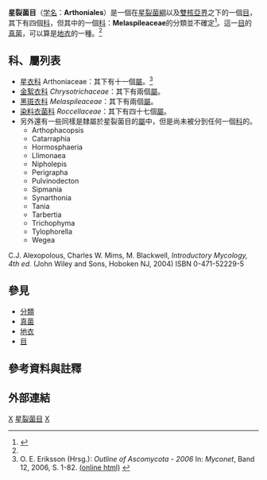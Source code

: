 {{Automatic taxobox
| taxon = Arthoniales
| image = Cryptothecia.jpg
| image_caption = [[Cryptothecia_rubrocincta|Cryptothecia rubrocincta]]
| authority = Henssen ex D. Hawksw. & O.E. Erikss. (1986)<ref name="Categoryofit">{{Cite web |url=http://taibnet.sinica.edu.tw/ajaxtree/allkingdom.php |title=存档副本 |accessdate=2011-06-25 |archive-date=2012-01-09 |archive-url=https://web.archive.org/web/20120109192415/http://taibnet.sinica.edu.tw/ajaxtree/allkingdom.php |dead-url=yes }}</ref>
| subdivision_ranks = [[科_(生物)|科]]
| subdivision=[[星衣科|星衣科]] Arthoniaceae<ref name="Arthoniaceae">{{Cite web |url=http://www.iciba.com/Arthoniaceae/ |title=存档副本 |access-date=2011-06-25 |archive-date=2016-03-06 |archive-url=https://web.archive.org/web/20160306102205/http://www.iciba.com/Arthoniaceae/ |dead-url=no }}</ref><br>
[[金絮衣科|金絮衣科]] Chrysotrichaceae<ref name="Chrysotrichaceae">http://www.iciba.com/Chrysotrichaceae/{{dead link|date=2018年3月 |bot=InternetArchiveBot |fix-attempted=yes }}</ref><br>
Melaspileaceae<br>
Roccellaceae<ref name="noteone">有兩譯：[[海石蕊科|海石蕊科]]和[[染料衣科|染料衣科]]。</ref><ref name="thefirstoneofit">{{Cite web |url=http://www.sdau.edu.cn/life/sites/diyi/005.htm |title=存档副本 |access-date=2011-06-25 |archive-date=2014-01-06 |archive-url=https://web.archive.org/web/20140106085255/http://www.sdau.edu.cn/life/sites/diyi/005.htm |dead-url=no }}</ref><ref name="thesecondoneofit">{{Cite web |url=http://www.iciba.com/Roccellaceae/ |title=存档副本 |access-date=2011-06-25 |archive-date=2016-03-06 |archive-url=https://web.archive.org/web/20160306112404/http://www.iciba.com/Roccellaceae/ |dead-url=no }}</ref>
}}
'''星裂菌目'''（[[学名|学名]]：'''Arthoniales'''）是一個在[[星裂菌綱|星裂菌綱]]以及[[雙核亞界|雙核亞界]]之下的一個[[目_(生物)|目]]，其下有四個[[科_(生物)|科]]，但其中的一個[[科_(生物)|科]]：'''Melaspileaceae'''的分類並不確定<ref>{{cite journal|last=Lumbsch TH, Huhndorf SM. |title=Outline of Ascomycota – 2007 |journal=Myconet |volume=13 |issue= |pages=1–58 |id= |url=http://www.fieldmuseum.org/myconet/outline.asp |accessdate= |publisher=The Field Museum, Department of Botany, Chicago, USA |date=December 2007 |deadurl=yes |archiveurl=https://web.archive.org/web/20090318003134/http://www.fieldmuseum.org/myconet/outline.asp |archivedate=2009-03-18 }}</ref>。這一[[目_(生物)|目]]的[[真菌|真菌]]，可以算是[[地衣|地衣]]的一種。<ref name="thesecondoneofit" />

== 科、屬列表 ==
*[[星衣科|星衣科]] Arthoniaceae：其下有十一個[[屬_(生物)|屬]]。<ref>O. E. Eriksson (Hrsg.): ''Outline of Ascomycota - 2006'' In: ''Myconet'', Band 12, 2006, S. 1-82. [http://www.fieldmuseum.org/myconet/printed_v12_a.asp (online html)] {{webarchive|url=https://web.archive.org/web/20090318031657/http://www.fieldmuseum.org/myconet/printed_v12_a.asp |date=2009-03-18 }}</ref>
*[[金絮衣科|金絮衣科]] ''Chrysotrichaceae''：其下有兩個[[屬_(生物)|屬]]。
*[[黑斑衣科|黑斑衣科]] ''Melaspileaceae''：其下有兩個[[屬_(生物)|屬]]。
*[[染料衣菌科|染料衣菌科]] ''Roccellaceae''：其下有四十七個[[屬_(生物)|屬]]。
*另外還有一些同樣是隸屬於星裂菌目的[[屬_(生物)|屬]]中，但是尚未被分到任何一個[[科_(生物)|科]]的。
** Arthophacopsis
** Catarraphia
** Hormosphaeria
** Llimonaea
** Nipholepis
** Perigrapha
** Pulvinodecton
** Sipmania
** Synarthonia
** Tania
** Tarbertia
** Trichophyma
** Tylophorella
** Wegea<ref name="bookabouttheGenera">
C.J. Alexopolous, Charles W. Mims, M. Blackwell, ''Introductory Mycology, 4th ed.'' (John Wiley and Sons, Hoboken NJ, 2004)  ISBN 0-471-52229-5</ref>

== 參見 ==
{{portal|真菌}}
*[[生物分類法|分類]]
*[[真菌|真菌]]
*[[地衣|地衣]]
*[[目_(生物)|目]]

== 參考資料與註釋 ==
{{reflist}}

== 外部連結 ==
{{commons category|Arthoniales}}
{{Taxonbar|from=Q148747}}

[[Category:星裂菌纲|X]]
[[Category:星裂菌目|]]
[[Category:_1986年描述的分类群|X]]